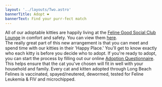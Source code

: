 ```yaml
---
layout: '../layouts/Two.astro'
bannerTitle: Adopt ❤️
bannerText: Find your purr-fect match
---
```


<SpotlightContainer>
    <Spotlight
        imageSrc="/images/pic01.jpg"
        header="Getting Started"
    >
    All of our adoptable kitties are happily living at the <a href='https://www.felinegoodsocialclub.com/'>Feline Good Social Club Lounge</a> in comfort and safety.  You can view them <a href='https://www.canva.com/design/DAEhG7_cWcg/50e9Bo-YecCHVsqyFTykyQ/view'>here</a>.<br/> The really great part of this new arrangement is that you can meet and spend time with our kitties in their 'Happy Place.'  You'll get to know exactly who each kitty is before you decide who to adopt.
    </Spotlight>
    <Spotlight
        imageSrc="/images/pic02.jpg"
        header="Application"
    >
        If you're ready to adopt, you can start the process by filling out our online <a href='/adoption-form.html'>Adoption Questionnaire</a>. This helps ensure that the cat you've chosen will fit in well with your household and family.
    </Spotlight>
    <Spotlight
        imageSrc="/images/pic03.jpg"
        header="Details"
    >
        Every cat and kitten adopted through Long Beach Felines is vaccinated, spayed/neutered, dewormed, tested for Feline Leukemia & FIV and microchipped.
    </Spotlight>
</SpotlightContainer>
